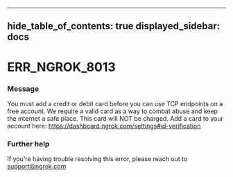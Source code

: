 

---
hide_table_of_contents: true
displayed_sidebar: docs
---


# ERR_NGROK_8013

### Message
You must add a credit or debit card before you can use TCP endpoints on a free account. We require a valid card as a way to combat abuse and keep the internet a safe place. This card will NOT  be charged.
Add a card to your account here: https://dashboard.ngrok.com/settings#id-verification

<ErrorDetails error="err_ngrok_8013" />



### Further help
If you're having trouble resolving this error, please reach out to [support@ngrok.com](mailto:support@ngrok.com?subject=Help%20with%20ERR_NGROK_8013)

